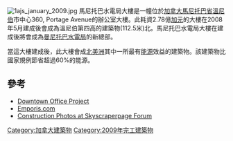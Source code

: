 [[File:1ajs_january_2009.jpg|right]]
馬尼托巴水電局大樓是一幢位於[[加拿大|加拿大]][[馬尼托巴省|馬尼托巴省]][[溫尼伯|溫尼伯]]市中心360, Portage Avenue的辦公室大樓。此耗資2.78億[[加元|加元]]的大樓在2008年5月建成後會成為溫尼伯第四高的建築物(112.5米)北。馬尼托巴水電局大樓在建成後將會成為[[曼尼托巴水電局|曼尼托巴水電局]]的新總部。

當這大樓建成後，此大樓會成[[北美洲|北美洲]]其中一所最有[[能源|能源]]效益的建築物。該建築物比國家規例節省超過60%的能源。

==參考==
*[https://web.archive.org/web/20070329032304/http://www.hydro.mb.ca/projects/downtown/index.shtml Downtown Office Project] 
*[http://www.emporis.com/en/wm/bu/?id=manitobahydrotower-winnipeg-canada Emporis.com]
*[http://forum.skyscraperpage.com/showthread.php?t=109535 Construction Photos at Skyscraperpage Forum]

[[Category:加拿大建築物|Category:加拿大建築物]]
[[Category:2009年完工建築物|Category:2009年完工建築物]]
